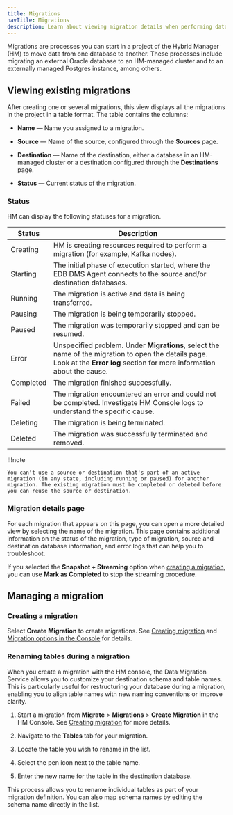 ```yaml
---
title: Migrations
navTitle: Migrations
description: Learn about viewing migration details when performing database migrations to Hybrid Manager.
---
```


Migrations are processes you can start in a project of the Hybrid Manager (HM) to move data from one database to another. These processes include migrating an external Oracle database to an HM-managed cluster and to an externally managed Postgres instance, among others.

## Viewing existing migrations

After creating one or several migrations, this view displays all the migrations in the project in a table format. The table contains the columns:

-   **Name** — Name you assigned to a migration.

-   **Source** — Name of the source, configured through the **Sources** page. 

-   **Destination** — Name of the destination, either a database in an HM-managed cluster or a destination configured through the **Destinations** page.

-   **Status** — Current status of the migration.

### Status

HM can display the following statuses for a migration.

| Status    | Description                                                                                                                                                                   |
|-----------|-------------------------------------------------------------------------------------------------------------------------------------------------------------------------------|
| Creating  | HM is creating resources required to perform a migration (for example, Kafka nodes).                                                                                          |
| Starting  | The initial phase of execution started, where the EDB DMS Agent connects to the source and/or destination databases.                                                          |
| Running   | The migration is active and data is being transferred.                                                                                                                        |
| Pausing   | The migration is being temporarily stopped.                                                                                                                                   |
| Paused    | The migration was temporarily stopped and can be resumed.                                                                                                                     |
| Error     | Unspecified problem. Under **Migrations**, select the name of the migration to open the details page. Look at the **Error log** section for more information about the cause. |
| Completed | The migration finished successfully.                                                                                                                                          |
| Failed    | The migration encountered an error and could not be completed. Investigate HM Console logs to understand the specific cause.                                                  |
| Deleting  | The migration is being terminated.                                                                                                                                            |
| Deleted   | The migration was successfully terminated and removed.                                                                                                                        |

!!!note

    You can't use a source or destination that's part of an active migration (in any state, including running or paused) for another migration. The existing migration must be completed or deleted before you can reuse the source or destination.

### Migration details page

For each migration that appears on this page, you can open a more detailed view by selecting the name of the migration. This page contains additional information on the status of the migration, type of migration, source and destination database information, and error logs that can help you to troubleshoot.

If you selected the **Snapshot + Streaming** option when [creating a migration](/edb-postgres-ai/latest/hybrid-manager/using_hybrid_manager/migration/terminology/#snapshot--streaming-migration), you can use **Mark as Completed** to stop the streaming procedure.

## Managing a migration 

### Creating a migration

Select **Create Migration** to create migrations. See [Creating migration](/edb-postgres-ai/latest/hybrid-manager/using_hybrid_manager/migration/migration_guides/self_managed_pg_to_self_managed_pg/creating_migration/) and [Migration options in the Console](/edb-postgres-ai/latest/hybrid-manager/using_hybrid_manager/migration/migrate/migrations/) for details.

### Renaming tables during a migration

When you create a migration with the HM console, the Data Migration Service allows you to customize your destination schema and table names. This is particularly useful for restructuring your database during a migration, enabling you to align table names with new naming conventions or improve clarity.

1.  Start a migration from **Migrate** > **Migrations** > **Create Migration** in the HM Console. See [Creating migration](/edb-postgres-ai/latest/hybrid-manager/using_hybrid_manager/migration/migration_guides/self_managed_pg_to_self_managed_pg/creating_migration/) for more details.

1.  Navigate to the **Tables** tab for your migration.

1.  Locate the table you wish to rename in the list.

1.  Select the pen icon next to the table name.

1.  Enter the new name for the table in the destination database.

This process allows you to rename individual tables as part of your migration definition. You can also map schema names by editing the schema name directly in the list. 

